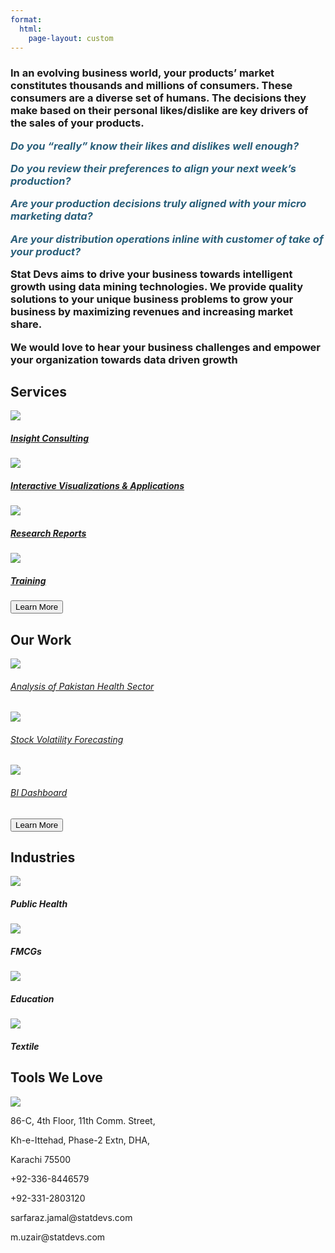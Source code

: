 ```yaml
---
format:
  html:
    page-layout: custom
---
```


::: home
:::

::: {#aboutus}
<h3>
In an evolving business world, your products' market constitutes thousands and millions of consumers. These consumers are a diverse set of humans. The decisions they make based on their personal likes/dislike are key drivers of the sales of your products. 

<b style="color:#2a5f7a;"><i>
Do you "really" know their likes and dislikes well enough?  

Do you review their preferences to align your next week's production?  

Are your production decisions truly aligned with your micro marketing data? 

Are your distribution operations inline with customer of take of your product?
</i></b>

Stat Devs aims to drive your business towards intelligent growth using data mining technologies. We provide quality solutions to your unique business problems to grow your business by maximizing revenues and increasing market share.

We would love to hear your business challenges and empower your organization towards data driven growth



</h3>
:::

::: {#our-expertise}
<h2>Services</h2>
:::

::: grid
::: {.expertise .g-col-6}
<a href = "consulting.qmd"> <img src="images/1st-icon.png" class="card-img-top"/>

<h5 class="card-title">

Insight Consulting

</h5>

</a>
:::

::: {.expertise .g-col-6}
<a href = "consulting.qmd"> <img src="images/2nd-icon.png" class="card-img-top"/>

<h5 class="card-title">

Interactive Visualizations & Applications

</h5>

</a>
:::

::: {.expertise .g-col-6}
<a href = "consulting.qmd"> <img src="images/3rd-icon.png" class="card-img-top"/>

<h5 class="card-title">

Research Reports

</h5>

</a>
:::

::: {.expertise .g-col-6}
<a href = "training.qmd"> <img src="images/4th-icon.png" class="card-img-top"/>

<h5 class="card-title">

Training

</h5>

</a>
:::
:::

::: {#button2}
<a href="consulting.qmd"> <button class="btn btn-outline-primary btn-lg">Learn More</button> </a>
:::

::: {#past-work}
<h2>Our Work</h2>

::: grid
::: g-col-4
<a href = "portfolio_presentation.qmd#health" target="_blank">

<img src="images/health.png"/>

<h6>Analysis of Pakistan Health Sector</h6>

</a>
:::

::: g-col-4
<a href = "portfolio_presentation.qmd#stock" target="_blank">

<img src="images/stock.png"/>

<h6>Stock Volatility Forecasting</h6>

</a>
:::

::: g-col-4
<a href = "portfolio_presentation.qmd#dashboard" target="_blank">

<img src="images/dashboard.png"/>

<h6>BI Dashboard</h6>

</a>
:::
:::
:::

::: {#button1}
<a href="portfolio.qmd"> <button class="btn btn-outline-primary btn-lg">Learn More</button> </a>
:::

::: {#industries}
<h2>Industries</h2>

::: grid
::: g-col-3
<img src="images/public-health.png"/>

<h5>Public Health</h5>
:::

::: g-col-3
<img src="images/fmcg.png"/>

<h5>FMCGs</h5>
:::

::: g-col-3
<img src="images/education.png"/>

<h5>Education</h5>
:::

::: g-col-3
<img src="images/textile.png"/>

<h5>Textile</h5>
:::
:::
:::

::: {#tools}
<h2>Tools We Love</h2>
:::

::: tools-image
<img src="images/tools.png"/>
:::

::: {#footer .grid}
::: {.contact .g-col-4}
<p>86-C, 4th Floor, 11th Comm. Street,</p>

<p>Kh-e-Ittehad, Phase-2 Extn, DHA,</p>

<p>Karachi 75500</p>
:::

::: {.contact .g-col-4}
<p>+92-336-8446579</p>

<p>+92-331-2803120</p>
:::

::: {.contact .g-col-4}
<p>sarfaraz.jamal\@statdevs.com</p>

<p>m.uzair\@statdevs.com</p>
:::
:::

